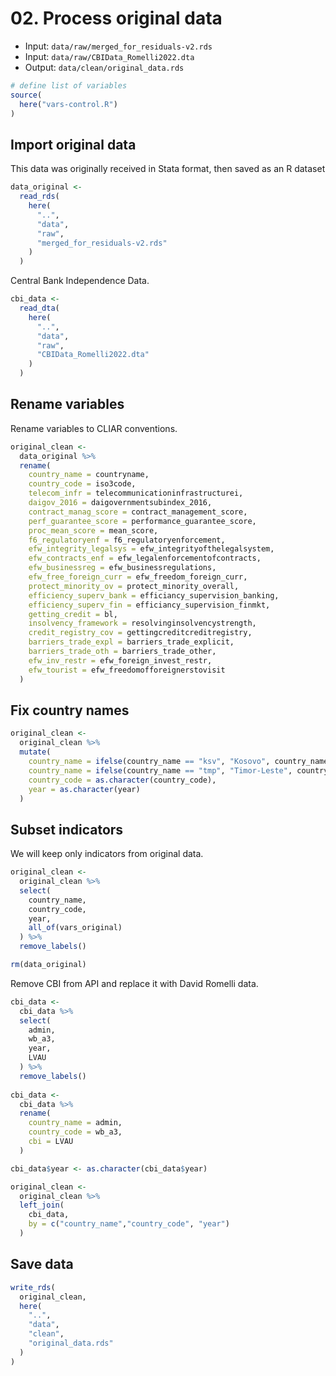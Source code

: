 # 02. Process original data

- Input: `data/raw/merged_for_residuals-v2.rds`
- Input: `data/raw/CBIData_Romelli2022.dta`
- Output: `data/clean/original_data.rds`

```r
# define list of variables
source(
  here("vars-control.R")
)
```

## Import original data

This data was originally received in Stata format, then saved as an R dataset

```r
data_original <-
  read_rds(
    here(
      "..",
      "data",
      "raw",
      "merged_for_residuals-v2.rds"
    )
  )
```

Central Bank Independence Data.

```r
cbi_data <-
  read_dta(
    here(
      "..",
      "data",
      "raw",
      "CBIData_Romelli2022.dta"
    )
  )
```

## Rename variables

Rename variables to CLIAR conventions.

```r
original_clean <-
  data_original %>%
  rename(
    country_name = countryname,
    country_code = iso3code,
    telecom_infr = telecommunicationinfrastructurei,
    daigov_2016 = daigovernmentsubindex_2016,
    contract_manag_score = contract_management_score,
    perf_guarantee_score = performance_guarantee_score,
    proc_mean_score = mean_score,
    f6_regulatoryenf = f6_regulatoryenforcement,
    efw_integrity_legalsys = efw_integrityofthelegalsystem,
    efw_contracts_enf = efw_legalenforcementofcontracts,
    efw_businessreg = efw_businessregulations,
    efw_free_foreign_curr = efw_freedom_foreign_curr,
    protect_minority_ov = protect_minority_overall,
    efficiency_superv_bank = efficiancy_supervision_banking,
    efficiency_superv_fin = efficiancy_supervision_finmkt,
    getting_credit = bl,
    insolvency_framework = resolvinginsolvencystrength,
    credit_registry_cov = gettingcreditcreditregistry,
    barriers_trade_expl = barriers_trade_explicit,
    barriers_trade_oth = barriers_trade_other,
    efw_inv_restr = efw_foreign_invest_restr,
    efw_tourist = efw_freedomofforeignerstovisit
  )
```

## Fix country names

```r
original_clean <-
  original_clean %>%
  mutate(
    country_name = ifelse(country_name == "ksv", "Kosovo", country_name),
    country_name = ifelse(country_name == "tmp", "Timor-Leste", country_name),
    country_code = as.character(country_code),
    year = as.character(year)
  )
```

## Subset indicators

We will keep only indicators from original data.

```r
original_clean <-
  original_clean %>%
  select(
    country_name,
    country_code,
    year,
    all_of(vars_original)
  ) %>%
  remove_labels()

rm(data_original)
```

Remove CBI from API and replace it with David Romelli data.

```r

cbi_data <-
  cbi_data %>%
  select(
    admin,
    wb_a3,
    year,
    LVAU
  ) %>%
  remove_labels()
  
cbi_data <-
  cbi_data %>%
  rename(
    country_name = admin,
    country_code = wb_a3,
    cbi = LVAU
  )

cbi_data$year <- as.character(cbi_data$year)

original_clean <-
  original_clean %>%
  left_join(
    cbi_data,
    by = c("country_name","country_code", "year")
  )
```

## Save data

```r
write_rds(
  original_clean,
  here(
    "..",
    "data",
    "clean",
    "original_data.rds"
  )
)
```

